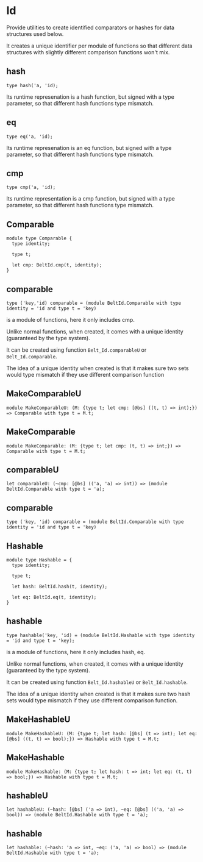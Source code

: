# Id

<Intro>

Provide utilities to create identified comparators or hashes for data
structures used below.

It creates a unique identifier per module of functions so that different data
structures with slightly different comparison functions won't mix.

</Intro>

## hash

```re sig
type hash('a, 'id);
```

Its runtime represenation is a hash function, but signed with a type parameter, so that different hash functions type mismatch.

## eq

```re sig
type eq('a, 'id);
```

Its runtime represenation is an eq function, but signed with a type parameter, so that different hash functions type mismatch.

## cmp

```re sig
type cmp('a, 'id);
```

Its runtime representation is a cmp function, but signed with a type parameter, so that different hash functions type mismatch.

## Comparable

```re sig
module type Comparable {
  type identity;

  type t;

  let cmp: BeltId.cmp(t, identity);
}
```

## comparable

```re sig
type ('key,'id) comparable = (module BeltId.Comparable with type identity = 'id and type t = 'key)
```

is a module of functions, here it only includes cmp.

Unlike normal functions, when created, it comes with a unique identity (guaranteed by the type system).

It can be created using function `Belt_Id.comparableU` or `Belt_Id.comparable`.

The idea of a unique identity when created is that it makes sure two sets would type mismatch if they use different comparison function

## MakeComparableU

```re sig
module MakeComparableU: (M: {type t; let cmp: [@bs] ((t, t) => int);}) => Comparable with type t = M.t;
```

## MakeComparable

```re sig
module MakeComparable: (M: {type t; let cmp: (t, t) => int;}) => Comparable with type t = M.t;
```

## comparableU

```re sig
let comparableU: (~cmp: [@bs] (('a, 'a) => int)) => (module BeltId.Comparable with type t = 'a);
```

## comparable

```re sig
type ('key, 'id) comparable = (module BeltId.Comparable with type identity = 'id and type t = 'key)
```

## Hashable

```re sig
module type Hashable = {
  type identity;

  type t;

  let hash: BeltId.hash(t, identity);

  let eq: BeltId.eq(t, identity);
}
```

## hashable

```re sig
type hashable('key, 'id) = (module BeltId.Hashable with type identity = 'id and type t = 'key);
```

is a module of functions, here it only includes hash, eq.

Unlike normal functions, when created, it comes with a unique identity (guaranteed by the type system).

It can be created using function `Belt_Id.hashableU` or `Belt_Id.hashable`.

The idea of a unique identity when created is that it makes sure two hash sets would type mismatch if they use different comparison function.

## MakeHashableU

```re sig
module MakeHashableU: (M: {type t; let hash: [@bs] (t => int); let eq: [@bs] ((t, t) => bool);}) => Hashable with type t = M.t;
```

## MakeHashable

```re sig
module MakeHashable: (M: {type t; let hash: t => int; let eq: (t, t) => bool;}) => Hashable with type t = M.t;
```

## hashableU

```re sig
let hashableU: (~hash: [@bs] ('a => int), ~eq: [@bs] (('a, 'a) => bool)) => (module BeltId.Hashable with type t = 'a);
```

## hashable

```re sig
let hashable: (~hash: 'a => int, ~eq: ('a, 'a) => bool) => (module BeltId.Hashable with type t = 'a);
```
